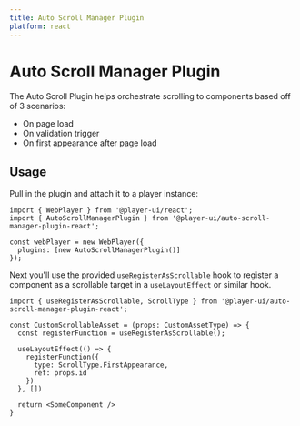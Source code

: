 ```yaml
---
title: Auto Scroll Manager Plugin
platform: react
---
```


# Auto Scroll Manager Plugin

The Auto Scroll Plugin helps orchestrate scrolling to components based off of 3 scenarios: 

- On page load
- On validation trigger
- On first appearance after page load

## Usage 

<PlatformTabs>
  <react>

Pull in the plugin and attach it to a player instance:

```tsx
import { WebPlayer } from '@player-ui/react';
import { AutoScrollManagerPlugin } from '@player-ui/auto-scroll-manager-plugin-react';

const webPlayer = new WebPlayer({
  plugins: [new AutoScrollManagerPlugin()]
});
```

Next you'll use the provided `useRegisterAsScrollable` hook to register a component as a scrollable target in a `useLayoutEffect` or similar hook.

```tsx
import { useRegisterAsScrollable, ScrollType } from '@player-ui/auto-scroll-manager-plugin-react';

const CustomScrollableAsset = (props: CustomAssetType) => {
  const registerFunction = useRegisterAsScrollable();
  
  useLayoutEffect(() => {
    registerFunction({
      type: ScrollType.FirstAppearance,
      ref: props.id
    })
  }, [])

  return <SomeComponent />
}

```

  </react>
</PlatformTabs>